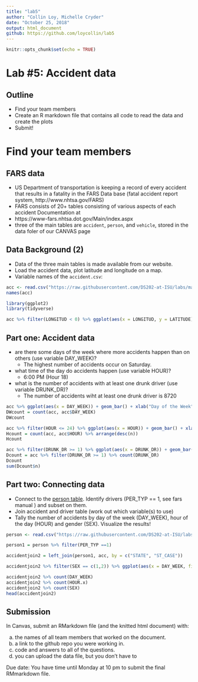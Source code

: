 ```yaml
---
title: "lab5"
author: "Collin Loy, Michelle Cryder"
date: "October 25, 2018"
output: html_document
github: https://github.com/loycollin/lab5
---
```


```r
knitr::opts_chunk$set(echo = TRUE)
```

# Lab #5: Accident data


## Outline

- Find your team members
- Create an R markdown file that contains all code to read the data and create the plots
- Submit!


# Find your team members


## FARS data

- US Department of transportation is keeping a record of every accident that results in a fatality in the FARS Data base (fatal accident report system, http://www.nhtsa.gov/FARS)
- FARS consists of 20+ tables consisting of various aspects of each accident
Documentation at
- https://www-fars.nhtsa.dot.gov/Main/index.aspx
- three of the main tables are `accident`, `person`, and `vehicle`, stored in the data foler of our CANVAS page

## Data Background (2)

- Data of the three main tables is made available from our website.
- Load the accident data, plot latitude and longitude on a map.
- Variable names of the `accident.csv`:

```r
acc <- read.csv("https://raw.githubusercontent.com/DS202-at-ISU/labs/master/data/fars2016/accident.csv", stringsAsFactors = FALSE)
names(acc)

library(ggplot2)
library(tidyverse)

acc %>% filter(LONGITUD < 0) %>% ggplot(aes(x = LONGITUD, y = LATITUDE)) + geom_point(size=0.0001) + xlab("Longitude") + ylab("Latitude")
```

## Part one: Accident data

- are there some days of the week where more accidents happen than on others (use variable DAY_WEEK)?
    + The highest number of accidents occur on Saturday. 
- what time of the day do accidents happen (use variable HOUR)?
    + 6:00 PM (Hour 18)
- what is the number of accidents with at least one drunk driver (use variable DRUNK_DR)?
    + The number of accidents wiht at least one drunk driver is 8720

```r

acc %>% ggplot(aes(x = DAY_WEEK)) + geom_bar() + xlab("Day of the Week") + ylab("Count") + ggtitle("Accidents per Day of the Week")
DWcount = count(acc, acc$DAY_WEEK)
DWcount

acc %>% filter(HOUR <= 24) %>% ggplot(aes(x = HOUR)) + geom_bar() + xlab("Hour") + ylab("Count") + ggtitle("Accidents per Hour")
Hcount = count(acc, acc$HOUR) %>% arrange(desc(n))
Hcount

acc %>% filter(DRUNK_DR >= 1) %>% ggplot(aes(x = DRUNK_DR)) + geom_bar()
Dcount = acc %>% filter(DRUNK_DR >= 1) %>% count(DRUNK_DR)
Dcount
sum(Dcount$n)

```

## Part two: Connecting data

- Connect to the [person table](https://raw.githubusercontent.com/DS202-at-ISU/labs/master/data/fars2016/person.csv). Identify drivers (PER_TYP == 1, see fars manual ) and subset on them.
- Join accident and driver table (work out which variable(s) to use)
- Tally the number of accidents by day of the week (DAY_WEEK), hour of the day (HOUR) and gender (SEX). Visualize the results!

```r
person <- read.csv("https://raw.githubusercontent.com/DS202-at-ISU/labs/master/data/fars2016/person.csv")

person1 = person %>% filter(PER_TYP ==1)

accidentjoin2 = left_join(person1, acc, by = c("STATE", "ST_CASE"))

accidentjoin2 %>% filter(SEX == c(1,2)) %>% ggplot(aes(x = DAY_WEEK, fill = as.factor(HOUR.x))) + geom_bar() + facet_grid(~SEX)

accidentjoin2 %>% count(DAY_WEEK)
accidentjoin2 %>% count(HOUR.x)
accidentjoin2 %>% count(SEX)
head(accidentjoin2)
```

## Submission

In Canvas, submit an RMarkdown file (and the knitted html document) with: 

  a. the names of all team members that worked on the document.
  b. a link to the github repo you were working in.
  c. code and answers to all of the questions.
  d. you can upload the data file, but you don't have to




Due date: You have time until Monday at 10 pm to submit the final RMmarkdown file.

